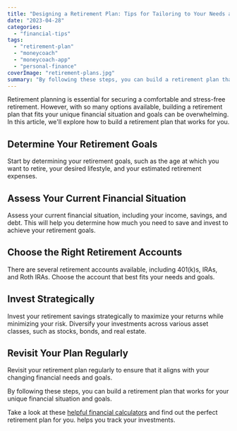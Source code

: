 ```yaml
---
title: "Designing a Retirement Plan: Tips for Tailoring to Your Needs and Goals"
date: "2023-04-28"
categories: 
  - "financial-tips"
tags: 
  - "retirement-plan"
  - "moneycoach"
  - "moneycoach-app"
  - "personal-finance"
coverImage: "retirement-plans.jpg"
summary: "By following these steps, you can build a retirement plan that works for your unique financial situation and goals."
---
```


Retirement planning is essential for securing a comfortable and stress-free retirement. However, with so many options available, building a retirement plan that fits your unique financial situation and goals can be overwhelming. In this article, we'll explore how to build a retirement plan that works for you.

## Determine Your Retirement Goals
Start by determining your retirement goals, such as the age at which you want to retire, your desired lifestyle, and your estimated retirement expenses.
## Assess Your Current Financial Situation
Assess your current financial situation, including your income, savings, and debt. This will help you determine how much you need to save and invest to achieve your retirement goals.
## Choose the Right Retirement Accounts
There are several retirement accounts available, including 401(k)s, IRAs, and Roth IRAs. Choose the account that best fits your needs and goals.
## Invest Strategically
Invest your retirement savings strategically to maximize your returns while minimizing your risk. Diversify your investments across various asset classes, such as stocks, bonds, and real estate.
## Revisit Your Plan Regularly
Revisit your retirement plan regularly to ensure that it aligns with your changing financial needs and goals.

By following these steps, you can build a retirement plan that works for your unique financial situation and goals.

Take a look at these [helpful financial calculators](/financial-calculators) and find out the perfect retirement plan for you. helps you track your investments.